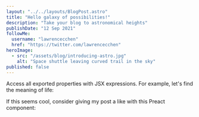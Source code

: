 ```yaml
---
layout: "../../layouts/BlogPost.astro"
title: "Hello galaxy of possibilities!"
description: "Take your blog to astronomical heights"
publishDate: "12 Sep 2021"
followMe:
  username: "lawrencecchen"
  href: "https://twitter.com/lawrencecchen"
heroImage:
  - src: "/assets/blog/introducing-astro.jpg"
    alt: "Space shuttle leaving curved trail in the sky"
published: false
---
```


Access all exported properties with JSX expressions. For example, let's find the meaning of life:

If this seems cool, consider giving my post a like with this Preact component:
